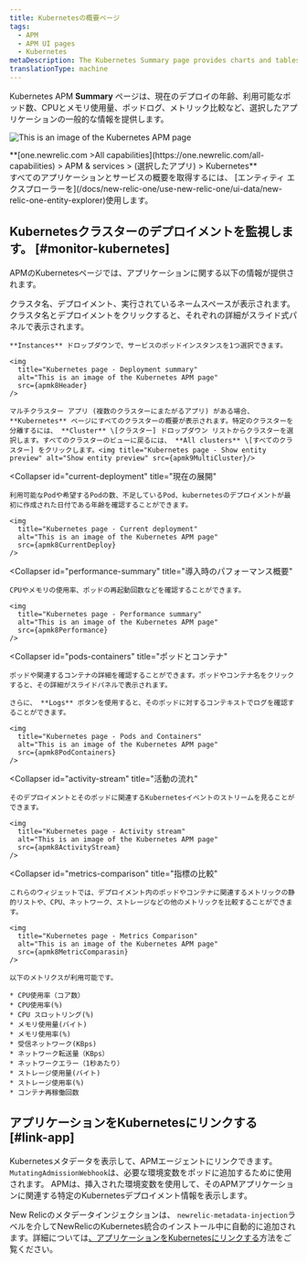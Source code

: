 ```yaml
---
title: Kubernetesの概要ページ
tags:
  - APM
  - APM UI pages
  - Kubernetes
metaDescription: The Kubernetes Summary page provides charts and tables that you can drill down into details about your selected app's performance.
translationType: machine
---
```










Kubernetes APM **Summary** ページは、現在のデプロイの年齢、利用可能なポッド数、CPUとメモリ使用量、ポッドログ、メトリック比較など、選択したアプリケーションの一般的な情報を提供します。

<img
  title="Kubernetes page"
  alt="This is an image of the Kubernetes APM page"
  src={apmk8ApmUi}
/>

<figcaption>
  **[one.newrelic.com >All capabilities](https://one.newrelic.com/all-capabilities) > APM & services > (選択したアプリ) > Kubernetes**
</figcaption>

<Callout variant="tip">
  すべてのアプリケーションとサービスの概要を取得するには、 [エンティティ エクスプローラーを](/docs/new-relic-one/use-new-relic-one/ui-data/new-relic-one-entity-explorer)使用します。
</Callout>

## Kubernetesクラスターのデプロイメントを監視します。 [#monitor-kubernetes]

APMのKubernetesページでは、アプリケーションに関する以下の情報が提供されます。

<CollapserGroup>
  <Collapser
    id="deployment-summary"
    title="展開の概要"
  >
    クラスタ名、デプロイメント、実行されているネームスペースが表示されます。クラスタ名とデプロイメントをクリックすると、それぞれの詳細がスライド式パネルで表示されます。

    **Instances** ドロップダウンで、サービスのポッドインスタンスを1つ選択できます。

    <img
      title="Kubernetes page - Deployment summary"
      alt="This is an image of the Kubernetes APM page"
      src={apmk8Header}
    />

    マルチクラスター アプリ (複数のクラスターにまたがるアプリ) がある場合、 **Kubernetes** ページにすべてのクラスターの概要が表示されます。特定のクラスターを分離するには、 **Cluster** \[クラスター] ドロップダウン リストからクラスターを選択します。すべてのクラスターのビューに戻るには、 **All clusters** \[すべてのクラスター] をクリックします。<img title="Kubernetes page - Show entity preview" alt="Show entity preview" src={apmk9MultiCluster}/>
  </Collapser>

  <Collapser
    id="current-deployment"
    title="現在の展開"
  >
    利用可能なPodや希望するPodの数、不足しているPod、kubernetesのデプロイメントが最初に作成された日付である年齢を確認することができます。

    <img
      title="Kubernetes page - Current deployment"
      alt="This is an image of the Kubernetes APM page"
      src={apmk8CurrentDeploy}
    />
  </Collapser>

  <Collapser
    id="performance-summary"
    title="導入時のパフォーマンス概要"
  >
    CPUやメモリの使用率、ポッドの再起動回数などを確認することができます。

    <img
      title="Kubernetes page - Performance summary"
      alt="This is an image of the Kubernetes APM page"
      src={apmk8Performance}
    />
  </Collapser>

  <Collapser
    id="pods-containers"
    title="ポッドとコンテナ"
  >
    ポッドや関連するコンテナの詳細を確認することができます。ポッドやコンテナ名をクリックすると、その詳細がスライドパネルで表示されます。

    さらに、 **Logs** ボタンを使用すると、そのポッドに対するコンテキストでログを確認することができます。

    <img
      title="Kubernetes page - Pods and Containers"
      alt="This is an image of the Kubernetes APM page"
      src={apmk8PodContainers}
    />
  </Collapser>

  <Collapser
    id="activity-stream"
    title="活動の流れ"
  >
    そのデプロイメントとそのポッドに関連するKubernetesイベントのストリームを見ることができます。

    <img
      title="Kubernetes page - Activity stream"
      alt="This is an image of the Kubernetes APM page"
      src={apmk8ActivityStream}
    />
  </Collapser>

  <Collapser
    id="metrics-comparison"
    title="指標の比較"
  >
    これらのウィジェットでは、デプロイメント内のポッドやコンテナに関連するメトリックの静的リストや、CPU、ネットワーク、ストレージなどの他のメトリックを比較することができます。

    <img
      title="Kubernetes page - Metrics Comparison"
      alt="This is an image of the Kubernetes APM page"
      src={apmk8MetricComparasin}
    />

    以下のメトリクスが利用可能です。

    * CPU使用率（コア数）
    * CPU使用率(%)
    * CPU スロットリング(%)
    * メモリ使用量(バイト)
    * メモリ使用率(%)
    * 受信ネットワーク(KBps)
    * ネットワーク転送量（KBps）
    * ネットワークエラー（1秒あたり）
    * ストレージ使用量(バイト)
    * ストレージ使用率(%)
    * コンテナ再稼働回数
  </Collapser>
</CollapserGroup>

## アプリケーションをKubernetesにリンクする [#link-app]

Kubernetesメタデータを表示して、APMエージェントにリンクできます。 `MutatingAdmissionWebhook`は、必要な環境変数をポッドに追加するために使用されます。 APMは、挿入された環境変数を使用して、そのAPMアプリケーションに関連する特定のKubernetesデプロイメント情報を表示します。

New Relicのメタデータインジェクションは、 `newrelic-metadata-injection`ラベルを介してNewRelicのKubernetes統合のインストール中に自動的に追加されます。詳細については[、アプリケーションをKubernetesにリンクする](/docs/kubernetes-pixie/kubernetes-integration/advanced-configuration/link-your-applications-kubernetes/)方法をご覧ください。
